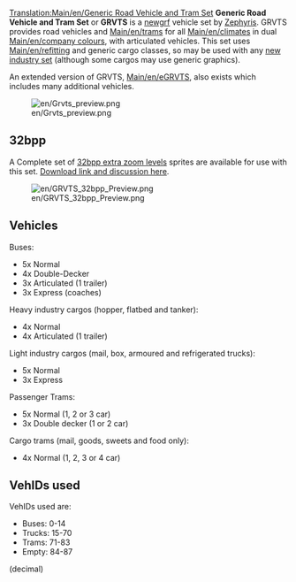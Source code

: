[[Translation:Main/en/Generic Road Vehicle and Tram Set]]
{{en/-}}
{{newgrf set
|Name=Generic Road Vehicle and Tram Set
|Image=GRVTS preview.png
|Download=http://www.tt-forums.net/viewtopic.php?f=26&t=33415
|Discussion=http://www.tt-forums.net/viewtopic.php?f=26&t=33415
|Homepage=http://www.tt-forums.net/viewtopic.php?f=26&t=33415
}}
'''Generic Road Vehicle and Tram Set''' or '''GRVTS''' is a [[Main/en/newGRF|newgrf]] vehicle set by [[Archive/en/Zephyris|Zephyris]]. GRVTS provides road vehicles and [[Main/en/trams]] for all [[Main/en/climate]]s in dual [[Main/en/company colours]], with articulated vehicles. This set uses [[Main/en/refit]]ting and generic cargo classes, so may be used with any [[Main/en/NewGRF Industries|new industry set]] (although some cargos may use generic graphics).

An extended version of GRVTS, [[Main/en/eGRVTS]], also exists which includes many additional vehicles.

[[File:en/Grvts preview.png|center]]

==32bpp==
A Complete set of [[Main/en/Playing with 32 bpp graphics|32bpp extra zoom levels]] sprites are available for use with this set. [http://www.tt-forums.net/viewtopic.php?f=36&t=47121&start=0 Download link and discussion here].

[[File:en/GRVTS 32bpp Preview.png|center]]

==Vehicles==

Buses:
*5x Normal
*4x Double-Decker
*3x Articulated (1 trailer)
*3x Express (coaches)

Heavy industry cargos (hopper, flatbed and tanker):
*4x Normal
*4x Articulated (1 trailer)

Light industry cargos (mail, box, armoured and refrigerated trucks):
*5x Normal
*3x Express

Passenger Trams:
*5x Normal (1, 2 or 3 car)
*3x Double decker (1 or 2 car)

Cargo trams (mail, goods, sweets and food only):
*4x Normal (1, 2, 3 or 4 car)

==VehIDs used==

VehIDs used are:
*Buses: 0-14
*Trucks: 15-70
*Trams: 71-83
*Empty: 84-87
(decimal)

{{en/Feature|0.6}}